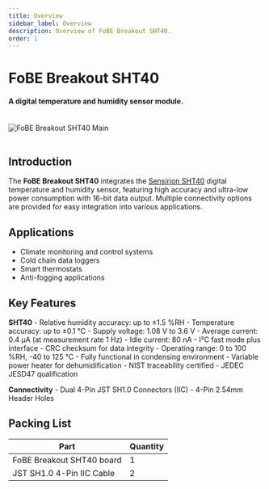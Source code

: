 ```yaml
---
title: Overview
sidebar_label: Overview
description: Overview of FoBE Breakout SHT40.
order: 1
---
```


# FoBE Breakout SHT40

#### A digital temperature and humidity sensor module.

<br/>
<div style={{ textAlign: 'center' }}>
  <img src="/img/products/f2202-r1a.main.png" alt="FoBE Breakout SHT40 Main" style={{ width: '80%', height: 'auto' }} />
</div>
<br/>

## Introduction

The **FoBE Breakout SHT40** integrates the [Sensirion SHT40](https://sensirion.com/products/catalog/SHT40/) digital temperature and humidity sensor, featuring high accuracy and ultra-low power consumption with 16-bit data output. Multiple connectivity options are provided for easy integration into various applications.

## Applications

- Climate monitoring and control systems
- Cold chain data loggers
- Smart thermostats
- Anti-fogging applications

## Key Features

**SHT40**
    - Relative humidity accuracy: up to ±1.5 %RH
    - Temperature accuracy: up to ±0.1 °C
    - Supply voltage: 1.08 V to 3.6 V
    - Average current: 0.4 µA (at measurement rate 1 Hz)
    - Idle current: 80 nA
    - I²C fast mode plus interface
    - CRC checksum for data integrity
    - Operating range: 0 to 100 %RH, -40 to 125 °C
    - Fully functional in condensing environment
    - Variable power heater for dehumidification
    - NIST traceability certified
    - JEDEC JESD47 qualification

**Connectivity**
    - Dual 4-Pin JST SH1.0 Connectors (IIC)
    - 4-Pin 2.54mm Header Holes


## Packing List

|Part                      |Quantity |
|--------------------------|---------|
|FoBE Breakout SHT40 board |1        |
|JST SH1.0 4-Pin IIC Cable |2        |